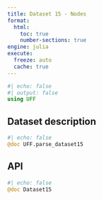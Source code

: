 ```yaml
---
title: Dataset 15 - Nodes
format:
  html:
    toc: true
    number-sections: true
engine: julia
execute:
  freeze: auto
  cache: true
---
```


```julia
#| echo: false
#| output: false
using UFF
```

## Dataset description

```julia
#| echo: false
@doc UFF.parse_dataset15
```

## API

::: {.api}
```julia
#| echo: false
@doc Dataset15
```
:::
